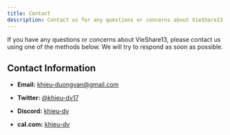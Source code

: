 ```yaml
---
title: Contact
description: Contact us for any questions or concerns about VieShare13.
---
```


If you have any questions or concerns about VieShare13, please contact us using one of the methods below. We will try to respond as soon as possible.

## Contact Information

- **Email:** [khieu-duongvan@gmail.com](mailto:khieu.duongvan@gmail.com)

- **Twitter:** [@khieu-dv17](https://github.com/khieu-dv)

- **Discord:** [khieu-dv](https://discord.com/users/khieu-dv)

- **cal.com:** [khieu-dv](https://cal.com/khieu-dv)
